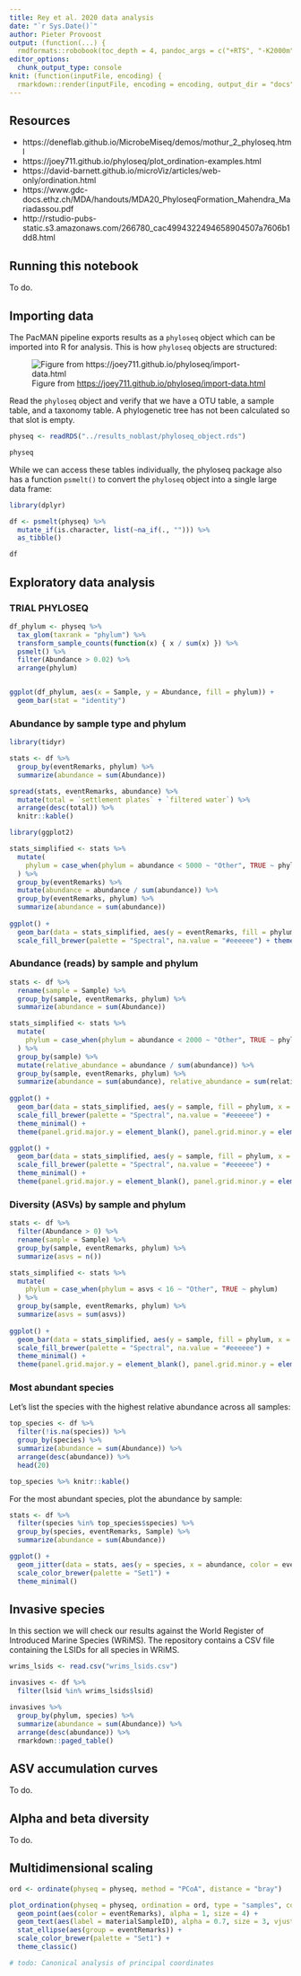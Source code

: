 ```yaml
---
title: Rey et al. 2020 data analysis
date: "`r Sys.Date()`"
author: Pieter Provoost
output: (function(...) {
  rmdformats::robobook(toc_depth = 4, pandoc_args = c("+RTS", "-K2000m", "-RTS"), ...) })
editor_options: 
  chunk_output_type: console
knit: (function(inputFile, encoding) {
  rmarkdown::render(inputFile, encoding = encoding, output_dir = "docs") })  
---
```


<style>
img { box-shadow: none !important; border: 0px !important; }
</style>

## Resources

- https://deneflab.github.io/MicrobeMiseq/demos/mothur_2_phyloseq.html
- https://joey711.github.io/phyloseq/plot_ordination-examples.html
- https://david-barnett.github.io/microViz/articles/web-only/ordination.html
- https://www.gdc-docs.ethz.ch/MDA/handouts/MDA20_PhyloseqFormation_Mahendra_Mariadassou.pdf
- http://rstudio-pubs-static.s3.amazonaws.com/266780_cac4994322494658904507a7606b1dd8.html

## Running this notebook

To do.

## Importing data

The PacMAN pipeline exports results as a `phyloseq` object which can be imported into R for analysis. This is how `phyloseq` objects are structured:

![Figure from <https://joey711.github.io/phyloseq/import-data.html>](phyloseq.png)

Read the `phyloseq` object and verify that we have a OTU table, a sample table, and a taxonomy table. A phylogenetic tree has not been calculated so that slot is empty.

```r
physeq <- readRDS("../results_noblast/phyloseq_object.rds")

physeq
```

While we can access these tables individually, the phyloseq package also has a function `psmelt()` to convert the `phyloseq` object into a single large data frame:

```r
library(dplyr)

df <- psmelt(physeq) %>%
  mutate_if(is.character, list(~na_if(., ""))) %>%
  as_tibble()

df
```

## Exploratory data analysis

### TRIAL PHYLOSEQ

```r
df_phylum <- physeq %>%
  tax_glom(taxrank = "phylum") %>%
  transform_sample_counts(function(x) { x / sum(x) }) %>%
  psmelt() %>%
  filter(Abundance > 0.02) %>%
  arrange(phylum)   


ggplot(df_phylum, aes(x = Sample, y = Abundance, fill = phylum)) + 
  geom_bar(stat = "identity")

```

### Abundance by sample type and phylum

```r
library(tidyr)

stats <- df %>%
  group_by(eventRemarks, phylum) %>%
  summarize(abundance = sum(Abundance))

spread(stats, eventRemarks, abundance) %>%
  mutate(total = `settlement plates` + `filtered water`) %>%
  arrange(desc(total)) %>%
  knitr::kable()
```

```r
library(ggplot2)

stats_simplified <- stats %>%
  mutate(
    phylum = case_when(phylum = abundance < 5000 ~ "Other", TRUE ~ phylum)
  ) %>%
  group_by(eventRemarks) %>%
  mutate(abundance = abundance / sum(abundance)) %>%
  group_by(eventRemarks, phylum) %>%
  summarize(abundance = sum(abundance))
  
ggplot() +
  geom_bar(data = stats_simplified, aes(y = eventRemarks, fill = phylum, x = abundance), stat = "identity") +
  scale_fill_brewer(palette = "Spectral", na.value = "#eeeeee") + theme_minimal()
```

### Abundance (reads) by sample and phylum

```r
stats <- df %>%
  rename(sample = Sample) %>%
  group_by(sample, eventRemarks, phylum) %>%
  summarize(abundance = sum(Abundance))

stats_simplified <- stats %>%
  mutate(
    phylum = case_when(phylum = abundance < 2000 ~ "Other", TRUE ~ phylum)
  ) %>%
  group_by(sample) %>%
  mutate(relative_abundance = abundance / sum(abundance)) %>%
  group_by(sample, eventRemarks, phylum) %>%
  summarize(abundance = sum(abundance), relative_abundance = sum(relative_abundance))
  
ggplot() +
  geom_bar(data = stats_simplified, aes(y = sample, fill = phylum, x = relative_abundance), stat = "identity") +
  scale_fill_brewer(palette = "Spectral", na.value = "#eeeeee") +
  theme_minimal() +
  theme(panel.grid.major.y = element_blank(), panel.grid.minor.y = element_blank())
```

```r
ggplot() +
  geom_bar(data = stats_simplified, aes(y = sample, fill = phylum, x = abundance), stat = "identity") +
  scale_fill_brewer(palette = "Spectral", na.value = "#eeeeee") +
  theme_minimal() +
  theme(panel.grid.major.y = element_blank(), panel.grid.minor.y = element_blank())
```

### Diversity (ASVs) by sample and phylum

```r
stats <- df %>%
  filter(Abundance > 0) %>%
  rename(sample = Sample) %>%
  group_by(sample, eventRemarks, phylum) %>%
  summarize(asvs = n())

stats_simplified <- stats %>%
  mutate(
    phylum = case_when(phylum = asvs < 16 ~ "Other", TRUE ~ phylum)
  ) %>%
  group_by(sample, eventRemarks, phylum) %>%
  summarize(asvs = sum(asvs))
  
ggplot() +
  geom_bar(data = stats_simplified, aes(y = sample, fill = phylum, x = asvs), stat = "identity") +
  scale_fill_brewer(palette = "Spectral", na.value = "#eeeeee") +
  theme_minimal() +
  theme(panel.grid.major.y = element_blank(), panel.grid.minor.y = element_blank())
```

### Most abundant species

Let's list the species with the highest relative abundance across all samples:

```r
top_species <- df %>%
  filter(!is.na(species)) %>%
  group_by(species) %>%
  summarize(abundance = sum(Abundance)) %>%
  arrange(desc(abundance)) %>%
  head(20)

top_species %>% knitr::kable()
```

For the most abundant species, plot the abundance by sample:

```r
stats <- df %>%
  filter(species %in% top_species$species) %>%
  group_by(species, eventRemarks, Sample) %>%
  summarize(abundance = sum(Abundance))

ggplot() +
  geom_jitter(data = stats, aes(y = species, x = abundance, color = eventRemarks), pch = 21, height = 0.1, width = 0) +
  scale_color_brewer(palette = "Set1") +
  theme_minimal()
```

## Invasive species

In this section we will check our results against the World Register of Introduced Marine Species (WRiMS). The repository contains a CSV file containing the LSIDs for all species in WRiMS.

```r
wrims_lsids <- read.csv("wrims_lsids.csv")

invasives <- df %>%
  filter(lsid %in% wrims_lsids$lsid)

invasives %>%
  group_by(phylum, species) %>%
  summarize(abundance = sum(Abundance)) %>%
  arrange(desc(abundance)) %>%
  rmarkdown::paged_table()
```

## ASV accumulation curves

To do.

## Alpha and beta diversity

To do.

## Multidimensional scaling

```r
ord <- ordinate(physeq = physeq, method = "PCoA", distance = "bray")

plot_ordination(physeq = physeq, ordination = ord, type = "samples", color = "eventRemarks", shape = "locality") +
  geom_point(aes(color = eventRemarks), alpha = 1, size = 4) +
  geom_text(aes(label = materialSampleID), alpha = 0.7, size = 3, vjust = 2) +
  stat_ellipse(aes(group = eventRemarks)) +
  scale_color_brewer(palette = "Set1") +
  theme_classic()

# todo: Canonical analysis of principal coordinates

```